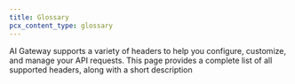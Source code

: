```yaml
---
title: Glossary
pcx_content_type: glossary
---
```



AI Gateway supports a variety of headers to help you configure, customize, and manage your API requests. This page provides a complete list of all supported headers, along with a short description

<Glossary product="ai-gateway" />
